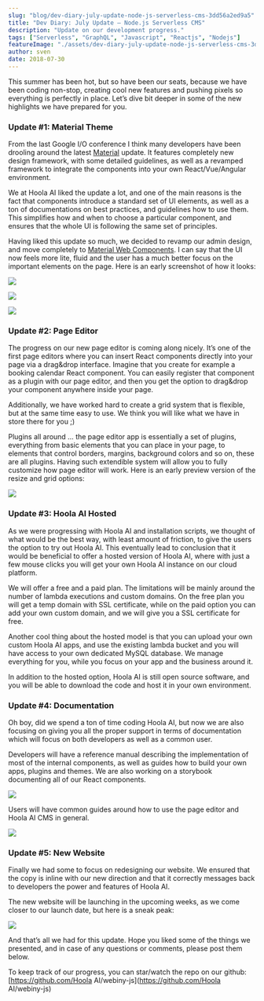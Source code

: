 ```yaml
---
slug: "blog/dev-diary-july-update-node-js-serverless-cms-3dd56a2ed9a5"
title: "Dev Diary: July Update — Node.js Serverless CMS"
description: "Update on our development progress."
tags: ["Serverless", "GraphQL", "Javascript", "Reactjs", "Nodejs"]
featureImage: "./assets/dev-diary-july-update-node-js-serverless-cms-3dd56a2ed9a5/max-3200-1nZgdD1rNXE4A_xSpTbZYgg.jpeg"
author: sven
date: 2018-07-30
---
```


This summer has been hot, but so have been our seats, because we have been coding non-stop, creating cool new features and pushing pixels so everything is perfectly in place. Let’s dive bit deeper in some of the new highlights we have prepared for you.

### Update #1: Material Theme

From the last Google I/O conference I think many developers have been drooling around the latest [Material](https://material.io/) update. It features completely new design framework, with some detailed guidelines, as well as a revamped framework to integrate the components into your own React/Vue/Angular environment.

We at Hoola AI liked the update a lot, and one of the main reasons is the fact that components introduce a standard set of UI elements, as well as a ton of documentations on best practices, and guidelines how to use them. This simplifies how and when to choose a particular component, and ensures that the whole UI is following the same set of principles.

Having liked this update so much, we decided to revamp our admin design, and move completely to [Material Web Components](https://material.io/develop/web/). I can say that the UI now feels more lite, fluid and the user has a much better focus on the important elements on the page. Here is an early screenshot of how it looks:

![](./assets/dev-diary-july-update-node-js-serverless-cms-3dd56a2ed9a5/max-4800-1I96q4tznfrWiifJ1BCzndA.png)

![](./assets/dev-diary-july-update-node-js-serverless-cms-3dd56a2ed9a5/max-4800-1ZSzRqgNqRKmDYrA6w7btSA.png)

![](./assets/dev-diary-july-update-node-js-serverless-cms-3dd56a2ed9a5/max-4800-198kPH_N3XoqExwKln3Lz1w.png)

### Update #2: Page Editor

The progress on our new page editor is coming along nicely. It’s one of the first page editors where you can insert React components directly into your page via a drag&drop interface. Imagine that you create for example a booking calendar React component. You can easily register that component as a plugin with our page editor, and then you get the option to drag&drop your component anywhere inside your page.

Additionally, we have worked hard to create a grid system that is flexible, but at the same time easy to use. We think you will like what we have in store there for you ;)

Plugins all around … the page editor app is essentially a set of plugins, everything from basic elements that you can place in your page, to elements that control borders, margins, background colors and so on, these are all plugins. Having such extendible system will allow you to fully customize how page editor will work. Here is an early preview version of the resize and grid options:

![](./assets/dev-diary-july-update-node-js-serverless-cms-3dd56a2ed9a5/max-2836-1iFq_4oEHGTQUCqIS4CwBzw.gif)

### Update #3: Hoola AI Hosted

As we were progressing with Hoola AI and installation scripts, we thought of what would be the best way, with least amount of friction, to give the users the option to try out Hoola AI. This eventually lead to conclusion that it would be beneficial to offer a hosted version of Hoola AI, where with just a few mouse clicks you will get your own Hoola AI instance on our cloud platform.

We will offer a free and a paid plan. The limitations will be mainly around the number of lambda executions and custom domains. On the free plan you will get a temp domain with SSL certificate, while on the paid option you can add your own custom domain, and we will give you a SSL certificate for free.

Another cool thing about the hosted model is that you can upload your own custom Hoola AI apps, and use the existing lambda bucket and you will have access to your own dedicated MySQL database. We manage everything for you, while you focus on your app and the business around it.

In addition to the hosted option, Hoola AI is still open source software, and you will be able to download the code and host it in your own environment.

### Update #4: Documentation

Oh boy, did we spend a ton of time coding Hoola AI, but now we are also focusing on giving you all the proper support in terms of documentation which will focus on both developers as well as a common user.

Developers will have a reference manual describing the implementation of most of the internal components, as well as guides how to build your own apps, plugins and themes. We are also working on a storybook documenting all of our React components.

![](./assets/dev-diary-july-update-node-js-serverless-cms-3dd56a2ed9a5/max-3756-195ilJrfdd8vaujnaShAhrQ.png)

Users will have common guides around how to use the page editor and Hoola AI CMS in general.

![](./assets/dev-diary-july-update-node-js-serverless-cms-3dd56a2ed9a5/max-4184-1ZlB6UCWcgEyOlCJiYHYkfQ.png)

### Update #5: New Website

Finally we had some to focus on redesigning our website. We ensured that the copy is inline with our new direction and that it correctly messages back to developers the power and features of Hoola AI.

The new website will be launching in the upcoming weeks, as we come closer to our launch date, but here is a sneak peak:

![](./assets/dev-diary-july-update-node-js-serverless-cms-3dd56a2ed9a5/max-5028-1bzCKq5WxUT35KmRHyHbsPg.png)

And that’s all we had for this update. Hope you liked some of the things we presented, and in case of any questions or comments, please post them below.

To keep track of our progress, you can star/watch the repo on our github: [https://github.com/Hoola AI/webiny-js](https://github.com/Hoola AI/webiny-js)
